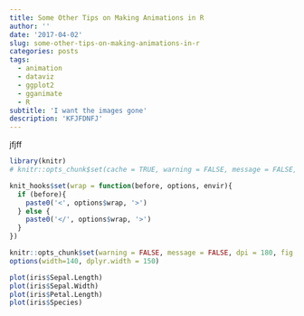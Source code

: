```yaml
---
title: Some Other Tips on Making Animations in R
author: ''
date: '2017-04-02'
slug: some-other-tips-on-making-animations-in-r
categories: posts
tags:
  - animation
  - dataviz
  - ggplot2
  - gganimate
  - R
subtitle: 'I want the images gone'
description: 'KFJFDNFJ'
---
```

jfjff

```r
library(knitr)
# knitr::opts_chunk$set(cache = TRUE, warning = FALSE, message = FALSE, dpi = 180, out.extra='class = "img-responsive"')

```

```r
knit_hooks$set(wrap = function(before, options, envir){
  if (before){
    paste0('<', options$wrap, '>')
  } else {
    paste0('</', options$wrap, '>')
  }
})

knitr::opts_chunk$set(warning = FALSE, message = FALSE, dpi = 180, fig.height = 5, fig.width = 7, fig.align = "center")
options(width=140, dplyr.width = 150)
```

```r
plot(iris$Sepal.Length)
plot(iris$Sepal.Width)
plot(iris$Petal.Length)
plot(iris$Species)
```